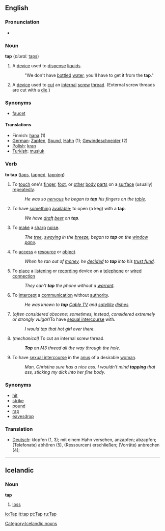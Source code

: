 ==English==
===Pronunciation===
*{{audio|en-us-tap.ogg|Audio (US)}}
=== Noun ===
'''tap'''  (''plural:'' [[taps]])
#A [[device]] used to [[dispense]] [[liquid]]s. 
#:"We don't have [[bottle]]d [[water]], you'll have to get it from the '''tap'''."
#A [[device]] used to [[cut]] an [[internal]] [[screw]] [[thread]].  (External screw threads are cut with a [[die]].)
=== Synonyms ===
* [[faucet]]
====Translations====
*Finnish: [[hana]] (1)
*[[German]]: [[Zapfen]], [[Spund]], [[Hahn]] (1); [[Gewindeschneider]] (2)
*[[Polish]]: [[kran]]
*[[Turkish]]: [[musluk]]

=== Verb ===
'''to tap'''  ([[taps]], [[tapped]], [[tapping]])
#To [[touch]] one's [[finger]], [[foot]], or [[other]] [[body]] [[part]]s on a [[surface]] (usually) [[repeat]]edly. 
#:''He was so [[nervous]] he began to '''tap''' his fingers on the [[table]].''
#To have [[something]] [[available]]; to open (a keg) with a '''tap'''. 
#:''We have [[draft]] [[beer]] on '''tap'''.''
#To [[make]] a [[sharp]] [[noise]]. 
#:''The [[tree]], [[sway]]ing in the [[breeze]], began to '''tap''' on the [[window]] [[pane]].''
#To [[access]] a [[resource]] or [[object]]. 
#:''When he ran out of [[money]], he [[decide]]d to '''tap''' into his [[trust fund]].''
#To [[place]] a [[listen]]ing or [[record]]ing device on a [[telephone]] or [[wired connection]]
#:''They can't '''tap''' the phone without a [[warrant]].''
#To [[intercept]] a [[communication]] without [[authority]]. 
#:''He was known to '''tap''' [[Cable TV]] and [[satellite]] [[dish]]es.''
#(''often considered obscene; sometimes, instead, considered extremely or strongly vulgar'')To have [[sexual intercourse]] with.
#:''I would tap that hot girl over there.''
#''(mechanical)'' To cut an internal screw thread.
#:'''''Tap''' an M3 thread all the way through the hole.''
#To have [[sexual intercourse]] in the [[anus]] of a desirable [[woman]]. 
#:''Man, Christina sure has a nice ass. I wouldn't mind '''tapping''' that ass, sticking my dick into her fine body.''
===Synonyms===
*[[hit]]
*[[strike]]
*[[pound]]
*[[rap]]
*[[eavesdrop]]
=== Translation ===
*[[Deutsch]]: klopfen (1, 3); mit einem Hahn versehen, anzapfen; abzapfen; (Telefonate) abhören (5), (Ressourcen) erschließen; (Vorräte) anbrechen (4);

----

== Icelandic ==

=== Noun ===

'''tap'''

# [[loss]]

[[Category:Icelandic nouns]]
[[io:Tap]]
[[it:tap]]
[[pt:Tap]]
[[ru:Tap]]